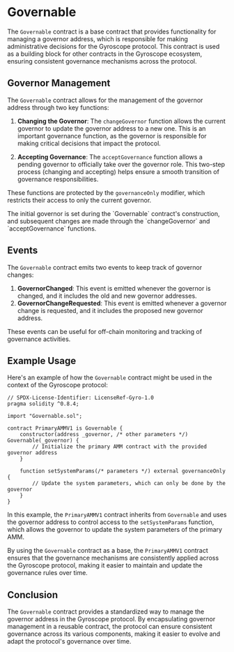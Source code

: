 
# Governable

The `Governable` contract is a base contract that provides functionality for managing a governor address, which is responsible for making administrative decisions for the Gyroscope protocol. This contract is used as a building block for other contracts in the Gyroscope ecosystem, ensuring consistent governance mechanisms across the protocol.

## Governor Management

The `Governable` contract allows for the management of the governor address through two key functions:

1. **Changing the Governor**: The `changeGovernor` function allows the current governor to update the governor address to a new one. This is an important governance function, as the governor is responsible for making critical decisions that impact the protocol.

2. **Accepting Governance**: The `acceptGovernance` function allows a pending governor to officially take over the governor role. This two-step process (changing and accepting) helps ensure a smooth transition of governance responsibilities.

These functions are protected by the `governanceOnly` modifier, which restricts their access to only the current governor.

<Callout type="info">
The initial governor is set during the `Governable` contract's construction, and subsequent changes are made through the `changeGovernor` and `acceptGovernance` functions.
</Callout>

## Events

The `Governable` contract emits two events to keep track of governor changes:

1. **GovernorChanged**: This event is emitted whenever the governor is changed, and it includes the old and new governor addresses.
2. **GovernorChangeRequested**: This event is emitted whenever a governor change is requested, and it includes the proposed new governor address.

These events can be useful for off-chain monitoring and tracking of governance activities.

## Example Usage

Here's an example of how the `Governable` contract might be used in the context of the Gyroscope protocol:

```solidity
// SPDX-License-Identifier: LicenseRef-Gyro-1.0
pragma solidity ^0.8.4;

import "Governable.sol";

contract PrimaryAMMV1 is Governable {
    constructor(address _governor, /* other parameters */) Governable(_governor) {
        // Initialize the primary AMM contract with the provided governor address
    }

    function setSystemParams(/* parameters */) external governanceOnly {
        // Update the system parameters, which can only be done by the governor
    }
}
```

In this example, the `PrimaryAMMV1` contract inherits from `Governable` and uses the governor address to control access to the `setSystemParams` function, which allows the governor to update the system parameters of the primary AMM.

By using the `Governable` contract as a base, the `PrimaryAMMV1` contract ensures that the governance mechanisms are consistently applied across the Gyroscope protocol, making it easier to maintain and update the governance rules over time.

## Conclusion

The `Governable` contract provides a standardized way to manage the governor address in the Gyroscope protocol. By encapsulating governor management in a reusable contract, the protocol can ensure consistent governance across its various components, making it easier to evolve and adapt the protocol's governance over time.